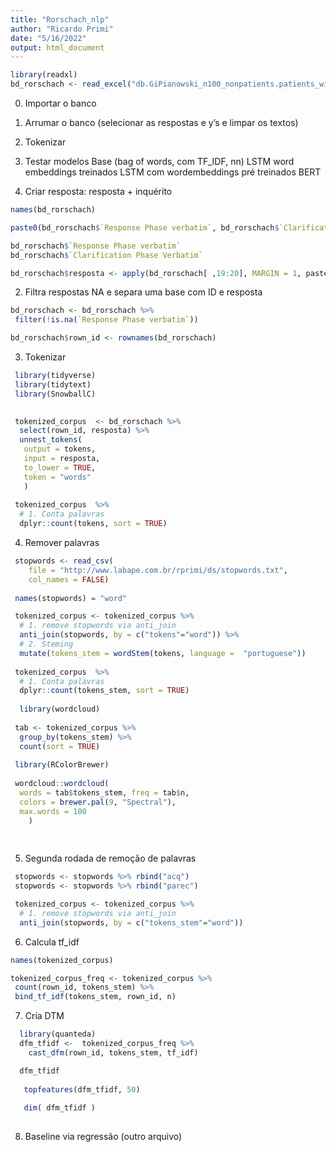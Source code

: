 ```yaml
---
title: "Rorschach_nlp"
author: "Ricardo Primi"
date: "5/16/2022"
output: html_document
---
```

```r
library(readxl)
bd_rorschach <- read_excel("db.GiPianowski_n100_nonpatients.patients_with.verbatim_april.2022.xlsx")

```
0. Importar o banco
1. Arrumar o banco (selecionar as respostas e y's e limpar os textos)
2. Tokenizar 
3. Testar modelos 
  Base (bag of words, com TF_IDF, nn)
  LSTM word embeddings treinados
  LSTM com wordembeddings pré treinados
  BERT


1. Criar resposta: resposta + inquérito
```r
names(bd_rorschach)

paste0(bd_rorschach$`Response Phase verbatim`, bd_rorschach$`Clarification Phase Verbatim`, collapse = " ")

bd_rorschach$`Response Phase verbatim`
bd_rorschach$`Clarification Phase Verbatim`

bd_rorschach$resposta <- apply(bd_rorschach[ ,19:20], MARGIN = 1, paste0, collapse = " ")


```
2. Filtra respostas NA e separa uma base com ID e resposta
```r

bd_rorschach <- bd_rorschach %>% 
 filter(!is.na(`Response Phase verbatim`))

bd_rorschach$rown_id <- rownames(bd_rorschach)

```


3. Tokenizar
```r
 library(tidyverse)
 library(tidytext)
 library(SnowballC)
 

 tokenized_corpus  <- bd_rorschach %>% 
  select(rown_id, resposta) %>%
  unnest_tokens(
   output = tokens, 
   input = resposta, 
   to_lower = TRUE,
   token = "words"
   )
 
 tokenized_corpus  %>% 
  # 1. Conta palavras
  dplyr::count(tokens, sort = TRUE)


```

4. Remover palavras 
```r
 
 stopwords <- read_csv(
    file = "http://www.labape.com.br/rprimi/ds/stopwords.txt", 
    col_names = FALSE)
 
 names(stopwords) = "word"

 tokenized_corpus <- tokenized_corpus %>%
  # 1. remove stopwords via anti_join
  anti_join(stopwords, by = c("tokens"="word")) %>%
  # 2. Steming
  mutate(tokens_stem = wordStem(tokens, language =  "portuguese"))
 
 tokenized_corpus  %>% 
  # 1. Conta palavras
  dplyr::count(tokens_stem, sort = TRUE)
 
  library(wordcloud)
 
 tab <- tokenized_corpus %>% 
  group_by(tokens_stem) %>%
  count(sort = TRUE) 
 
 library(RColorBrewer)  
 
 wordcloud::wordcloud(
  words = tab$tokens_stem, freq = tab$n, 
  colors = brewer.pal(9, "Spectral"),
  max.words = 100
    )
 
 

```
5. Segunda rodada de remoção de palavras
```r

 stopwords <- stopwords %>% rbind("acq") 
 stopwords <- stopwords %>% rbind("parec") 

 tokenized_corpus <- tokenized_corpus %>%
  # 1. remove stopwords via anti_join
  anti_join(stopwords, by = c("tokens_stem"="word"))

```

6. Calcula tf_idf
```r
names(tokenized_corpus)

tokenized_corpus_freq <- tokenized_corpus %>% 
 count(rown_id, tokens_stem) %>%
 bind_tf_idf(tokens_stem, rown_id, n)

```

7. Cria DTM
```r
  library(quanteda)
  dfm_tfidf <-  tokenized_corpus_freq %>%
    cast_dfm(rown_id, tokens_stem, tf_idf)

  dfm_tfidf
  
   topfeatures(dfm_tfidf, 50) 
   
   dim( dfm_tfidf )
  
```

8. Baseline via regressão (outro arquivo)
```r
 
```

